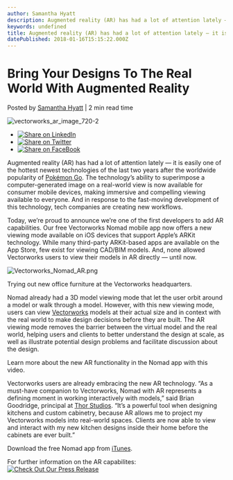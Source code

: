 ```yaml
---
author: Samantha Hyatt
description: Augmented reality (AR) has had a lot of attention lately — it is easily one of the hottest newest technologies of the last two years. 
keywords: undefined
title: Augmented reality (AR) has had a lot of attention lately — it is easily one of the hottest newest technologies of the last two years.  
datePublished: 2018-01-16T15:15:22.000Z
---
```

  

# Bring Your Designs To The Real World With Augmented Reality

 Posted by [Samantha Hyatt](https://blog.vectorworks.net/author/samanthahyatt) | 2 min read time 

![vectorworks_ar_image_720-2](https://blog.vectorworks.net/hubfs/vectorworks_ar_image_720-2.png) 

* [![Share on LinkedIn](https://2659751.fs1.hubspotusercontent-na1.net/hubfs/2659751/michaelDemo/share-LI.png)](http://www.linkedin.com/shareArticle?mini=true&url=https%3A%2F%2Fblog.vectorworks.net%2F-bring-your-designs-to-the-real-world-with-augmented-reality)
* [![Share on Twitter](https://2659751.fs1.hubspotusercontent-na1.net/hubfs/2659751/michaelDemo/share-TW.png)](https://www.twitter.com/share?text=Bring%20Your%20Designs%20To%20The%20Real%20World%20With%20Augmented%20Reality&url=https%3A%2F%2Fblog.vectorworks.net%2F-bring-your-designs-to-the-real-world-with-augmented-reality&via=PMGTweets)
* [![Share on FaceBook](https://2659751.fs1.hubspotusercontent-na1.net/hubfs/2659751/michaelDemo/share-FB.png)](https://www.facebook.com/sharer/sharer.php?u=https%3A%2F%2Fblog.vectorworks.net%2F-bring-your-designs-to-the-real-world-with-augmented-reality)

Augmented reality (AR) has had a lot of attention lately — it is easily one of the hottest newest technologies of the last two years after the worldwide popularity of [Pokémon Go](//blog.vectorworks.net/2016/09/virtual-reality-going-mind-behind-vr-vectorworks-2017?utm%5Fcampaign=blog&utm%5Fsource=intext&utm%5Fmedium=planetvectorworks&utm%5Fcontent=nomadar011618). The technology’s ability to superimpose a computer-generated image on a real-world view is now available for consumer mobile devices, making immersive and compelling viewing available to everyone. And in response to the fast-moving development of this technology, tech companies are creating new workflows.

Today, we’re proud to announce we’re one of the first developers to add AR capabilities. Our free Vectorworks Nomad mobile app now offers a new viewing mode available on iOS devices that support Apple’s ARKit technology. While many third-party ARKit-based apps are available on the App Store, few exist for viewing CAD/BIM models. And, none allowed Vectorworks users to view their models in AR directly — until now.

![Vectorworks_Nomad_AR.png](https://blog.vectorworks.net/hs-fs/hubfs/Blog%20Images/181601_NomadAR/Vectorworks_Nomad_AR.png?width=621&height=466&name=Vectorworks_Nomad_AR.png) 

Trying out new office furniture at the Vectorworks headquarters.

Nomad already had a 3D model viewing mode that let the user orbit around a model or walk through a model. However, with this new viewing mode, users can view [Vectorworks](http://www.vectorworks.net/?utm%5Fcampaign=blog&utm%5Fsource=intext&utm%5Fmedium=planetvectorworks&utm%5Fcontent=nomadar011618) models at their actual size and in context with the real world to make design decisions before they are built. The AR viewing mode removes the barrier between the virtual model and the real world, helping users and clients to better understand the design at scale, as well as illustrate potential design problems and facilitate discussion about the design.

Learn more about the new AR functionality in the Nomad app with this video.

Vectorworks users are already embracing the new AR technology. “As a must-have companion to Vectorworks, Nomad with AR represents a defining moment in working interactively with models,” said Brian Goodridge, principal at [Thor Studios](http://www.thorstudiosinc.com/). “It’s a powerful tool when designing kitchens and custom cabinetry, because AR allows me to project my Vectorworks models into real-world spaces. Clients are now able to view and interact with my new kitchen designs inside their home before the cabinets are ever built.”

Download the free Nomad app from [iTunes](https://itunes.apple.com/us/app/vectorworks-nomad/id506706850?mt=8).

For further information on the AR capabilites: [![Check Out Our Press Release](https://no-cache.hubspot.com/cta/default/3018241/e6f06596-f614-4995-8583-6451e82baf12.png)](https://cta-redirect.hubspot.com/cta/redirect/3018241/e6f06596-f614-4995-8583-6451e82baf12) 

  